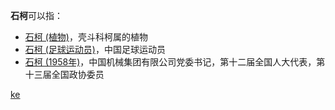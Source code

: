 '''石柯'''可以指：
* [[石柯_(植物)|石柯 (植物)]]，壳斗科柯属的植物
* [[石柯_(足球运动员)|石柯 (足球运动员)]]，中国足球运动员
* [[石柯_(1958年)|石柯 (1958年)]]，中国机械集团有限公司党委书记，第十二届全国人大代表，第十三届全国政协委员

{{disambig}}

[[Category:二字石姓人名消歧义|ke]]